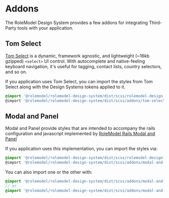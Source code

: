 
<Meta title="Overview/Addons" />

# Addons

The RoleModel Design System provides a few addons for integrating Third-Party tools with your application.

## Tom Select

[Tom Select](https://tom-select.js.org/) is a dynamic, framework agnostic, and lightweight (~16kb gzipped) `<select>` UI control. With autocomplete and native-feeling keyboard navigation, it's useful for tagging, contact lists, country selectors, and so on.

If you application uses Tom Select, you can import the styles from Tom Select along with the Design Systems tokens applied to it.
```scss
@import '@rolemodel/rolemodel-design-system/dist/scss/rolemodel-design-system'
@import '@rolemodel/rolemodel-design-system/dist/scss/addons/tom-select';
```

## Modal and Panel

Modal and Panel provide styles that are intended to accompany the rails configuration and javascript implemented by [RoleModel Rails Modal and Panel](https://github.com/RoleModel/rolemodel_rails/tree/master/lib/generators/rolemodel/modals)

If you application uses this implementation, you can import the styles via:
```scss
@import '@rolemodel/rolemodel-design-system/dist/scss/rolemodel-design-system'
@import '@rolemodel/rolemodel-design-system/dist/scss/addons/modal-and-panel';
```

You can also import one or the other with:
```scss
@import '@rolemodel/rolemodel-design-system/dist/scss/addons/modal-and-panel/modal';
// or
@import '@rolemodel/rolemodel-design-system/dist/scss/addons/modal-and-panel/panel';
```
